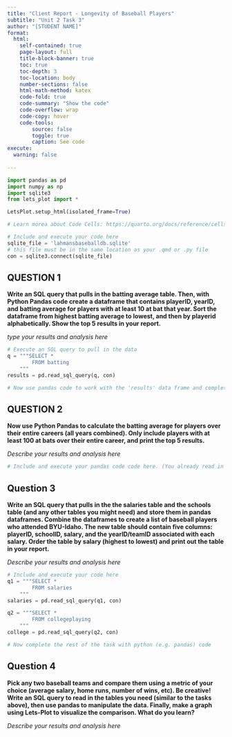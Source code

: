 ```yaml
---
title: "Client Report - Longevity of Baseball Players"
subtitle: "Unit 2 Task 3"
author: "[STUDENT NAME]"
format:
  html:
    self-contained: true
    page-layout: full
    title-block-banner: true
    toc: true
    toc-depth: 3
    toc-location: body
    number-sections: false
    html-math-method: katex
    code-fold: true
    code-summary: "Show the code"
    code-overflow: wrap
    code-copy: hover
    code-tools:
        source: false
        toggle: true
        caption: See code
execute: 
  warning: false
    
---
```


```python
import pandas as pd 
import numpy as np
import sqlite3
from lets_plot import *

LetsPlot.setup_html(isolated_frame=True)
```


```python
# Learn morea about Code Cells: https://quarto.org/docs/reference/cells/cells-jupyter.html

# Include and execute your code here
sqlite_file = 'lahmansbaseballdb.sqlite'
# this file must be in the same location as your .qmd or .py file
con = sqlite3.connect(sqlite_file)
```

## QUESTION 1

__Write an SQL query that pulls in the batting average table. Then, with Python Pandas code create a dataframe that contains playerID, yearID, and batting average for players with at least 10 at bat that year. Sort the dataframe from highest batting average to lowest, and then by playerid alphabetically. Show the top 5 results in your report.__

_type your results and analysis here_

```python
# Execute an SQL query to pull in the data
q = """SELECT *
        FROM batting
    """
results = pd.read_sql_query(q, con)
```

```python
# Now use pandas code to work with the 'results' data frame and complete the task


```

## QUESTION 2

__Now use Python Pandas to calculate the batting average for players over their entire careers (all years combined). Only include players with at least 100 at bats over their entire career, and print the top 5 results.__

_Describe your results and analysis here_

```python
# Include and execute your pandas code code here. (You already read in the batting table in Question 1)


```


## Question 3

__Write an SQL query that pulls in the the salaries table and the schools table (and any other tables you might need) and store them in pandas dataframes. Combine the dataframes to create a list of baseball players who attended BYU-Idaho. The new table should contain five columns: playerID, schoolID, salary, and the yearID/teamID associated with each salary. Order the table by salary (highest to lowest) and print out the table in your report.__

_Describe your results and analysis here_

<!-- The code chunk below can get you going, you may want to write additional code before or after it. -->

```python
# Include and execute your code here
q1 = """SELECT *
        FROM salaries
    """
salaries = pd.read_sql_query(q1, con)

q2 = """SELECT *
        FROM collegeplaying
    """
college = pd.read_sql_query(q2, con)

# Now complete the rest of the task with python (e.g. pandas) code

```

## Question 4

__Pick any two baseball teams and compare them using a metric of your choice (average salary, home runs, number of wins, etc). Be creative! Write an SQL query to read in the tables you need (similar to the tasks above), then use pandas to manipulate the data. Finally, make a graph using Lets-Plot to visualize the comparison. What do you learn?__

_Describe your results and analysis here_


```python

```